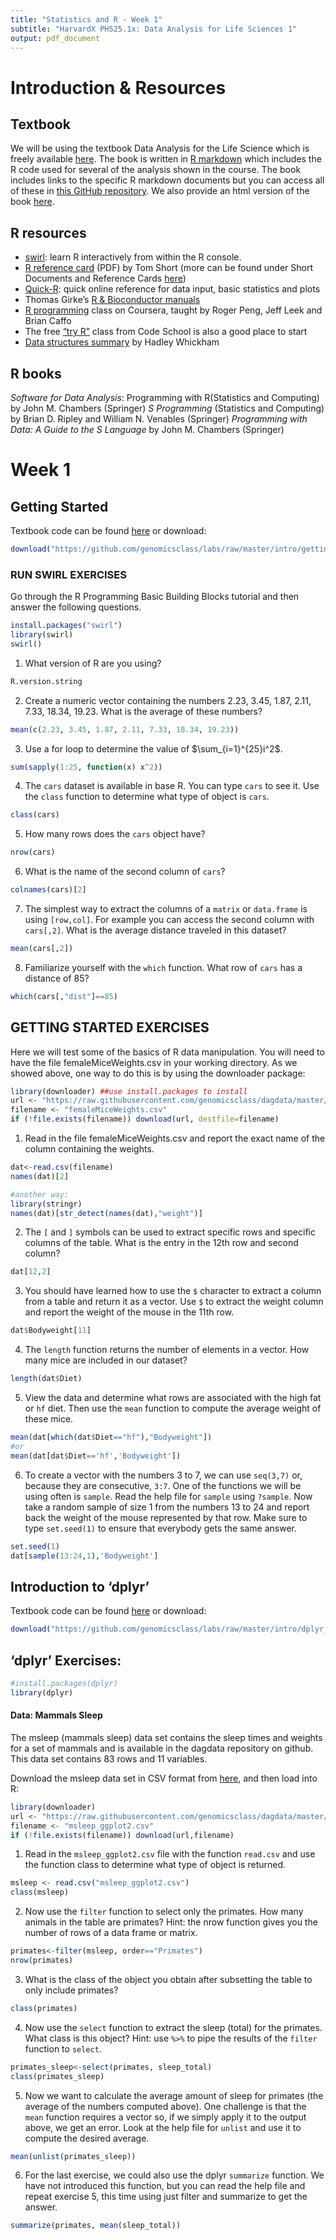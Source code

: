 ```yaml
---
title: "Statistics and R - Week 1"
subtitle: "HarvardX PH525.1x: Data Analysis for Life Sciences 1"
output: pdf_document
---
```

# Introduction & Resources

## Textbook

We will be using the textbook Data Analysis for the Life Science which is freely available [here](https://leanpub.com/dataanalysisforthelifesciences). The book is written in [R markdown](http://rmarkdown.rstudio.com/) which includes the R code used for several of the analysis shown in the course. The book includes links to the specific R markdown documents but you can access all of these in [this GitHub repository](https://github.com/genomicsclass/labs). We also provide an html version of the book [here](http://genomicsclass.github.io/book/).

## R resources

* [swirl](http://swirlstats.com/): learn R interactively from within the R console.
* [R reference card](http://cran.r-project.org/doc/contrib/Short-refcard.pdf) (PDF) by Tom Short (more can be found under Short Documents and Reference Cards [here](http://cran.r-project.org/other-docs.html))
* [Quick-R](http://www.statmethods.net/): quick online reference for data input, basic statistics and plots
* Thomas Girke's [R & Bioconductor manuals](http://manuals.bioinformatics.ucr.edu/home/R_BioCondManual)
* [R programming](https://www.coursera.org/course/rprog) class on Coursera,  taught by Roger Peng, Jeff Leek and Brian Caffo
* The free ["try R"](http://tryr.codeschool.com/) class from Code School is also a good place to start
* [Data structures summary](http://adv-r.had.co.nz/Data-structures.html) by Hadley Whickham

## R books

_Software for Data Analysis_: Programming with R</u>(Statistics and Computing) by John M. Chambers (Springer)
_S Programming_ (Statistics and Computing) by Brian D. Ripley and William N. Venables (Springer)
_Programming with Data: A Guide to the S Language_ by John M. Chambers (Springer)
  
# Week 1

## Getting Started

Textbook code can be found [here](https://github.com/genomicsclass/labs/raw/master/intro/getting_started.Rmd) or download:
```r
download("https://github.com/genomicsclass/labs/raw/master/intro/getting_started.Rmd","getting_started.Rmd")
```

### RUN SWIRL EXERCISES
  
Go through the R Programming Basic Building Blocks tutorial and then answer the following questions.
```r
install.packages("swirl")
library(swirl)
swirl()
```
1. What version of R are you using?
```r
R.version.string
```
2. Create a numeric vector containing the numbers 2.23, 3.45, 1.87, 2.11, 7.33, 18.34, 19.23. What is the average of these numbers?
```r
mean(c(2.23, 3.45, 1.87, 2.11, 7.33, 18.34, 19.23))
```
3. Use a for loop to determine the value of $\sum_{i=1}^{25}i^2$.
```r
sum(sapply(1:25, function(x) x^2))
```
4. The `cars` dataset is available in base R. You can type `cars` to see it. Use the `class` function to determine what type of object is `cars`.
```r
class(cars)
```
5. How many rows does the `cars` object have?
```r
nrow(cars)
```
6. What is the name of the second column of `cars`?
```r
colnames(cars)[2] 
```
7. The simplest way to extract the columns of a `matrix` or `data.frame` is using `[row,col]`. For example you can access the second column with `cars[,2]`. What is the average distance traveled in this dataset?
```r
mean(cars[,2])
```
8. Familiarize yourself with the `which` function. What row of `cars` has a distance of 85?
```r
which(cars[,"dist"]==85)
```

## GETTING STARTED EXERCISES

Here we will test some of the basics of R data manipulation. You will need to have the file femaleMiceWeights.csv in your working directory. As we showed above, one way to do this is by using the downloader package:
```r
library(downloader) ##use install.packages to install
url <- "https://raw.githubusercontent.com/genomicsclass/dagdata/master/inst/extdata/femaleMiceWeights.csv"
filename <- "femaleMiceWeights.csv" 
if (!file.exists(filename)) download(url, destfile=filename)
```

1. Read in the file femaleMiceWeights.csv and report the exact name of the column containing the weights.
```r
dat<-read.csv(filename)
names(dat)[2]

#another way:
library(stringr)
names(dat)[str_detect(names(dat),"weight")]
```
2. The `[` and `]` symbols can be used to extract specific rows and specific columns of the table. What is the entry in the 12th row and second column?
```r
dat[12,2]
```
3. You should have learned how to use the `$` character to extract a column from a table and return it as a vector. Use `$` to extract the weight column and report the weight of the mouse in the 11th row.
```r
dat$Bodyweight[11]
```
4. The `length` function returns the number of elements in a vector. How many mice are included in our dataset?
```r
length(dat$Diet)
```
5. View the data and determine what rows are associated with the high fat or `hf` diet. Then use the `mean` function to compute the average weight of these mice.
```r
mean(dat[which(dat$Diet=="hf"),"Bodyweight"])
#or
mean(dat[dat$Diet=='hf','Bodyweight'])
```
6. To create a vector with the numbers 3 to 7, we can use `seq(3,7)` or, because they are consecutive, `3:7`. One of the functions we will be using often is `sample`. Read the help file for `sample` using `?sample`. Now take a random sample of size 1 from the numbers 13 to 24 and report back the weight of the mouse represented by that row. Make sure to type `set.seed(1)` to ensure that everybody gets the same answer.
```r
set.seed(1)
dat[sample(13:24,1),'Bodyweight']
```

## Introduction to 'dplyr'

Textbook code can be found [here](https://github.com/genomicsclass/labs/raw/master/intro/dplyr_intro.Rmd) or download:
```r
download("https://github.com/genomicsclass/labs/raw/master/intro/dplyr_intro.Rmd","dplyr_intro.Rmd")
```

## 'dplyr' Exercises:

```r
#install.packages(dplyr)
library(dplyr)
```

#### Data: Mammals Sleep

The msleep (mammals sleep) data set contains the sleep times and weights for a set of mammals and is available in the dagdata repository on github. This data set contains 83 rows and 11 variables.  

Download the msleep data set in CSV format from [here](https://raw.githubusercontent.com/genomicsclass/dagdata/master/inst/extdata/msleep_ggplot2.csv), and then load into R:
  
```r
library(downloader)
url <- "https://raw.githubusercontent.com/genomicsclass/dagdata/master/inst/extdata/msleep_ggplot2.csv"
filename <- "msleep_ggplot2.csv"
if (!file.exists(filename)) download(url,filename)
```

1. Read in the `msleep_ggplot2.csv` file with the function `read.csv` and use the function class to determine what type of object is returned.
```r
msleep <- read.csv("msleep_ggplot2.csv")
class(msleep)
```

2. Now use the `filter` function to select only the primates. How many animals in the table are primates? Hint: the nrow function gives you the number of rows of a data frame or matrix.
```r
primates<-filter(msleep, order=="Primates")
nrow(primates)
```

3. What is the class of the object you obtain after subsetting the table to only include primates?
```r
class(primates)
```

4. Now use the `select` function to extract the sleep (total) for the primates. What class is this object? Hint: use `%>%` to pipe the results of the `filter` function to `select`.
```r
primates_sleep<-select(primates, sleep_total)
class(primates_sleep)
```

5. Now we want to calculate the average amount of sleep for primates (the average of the numbers computed above). One challenge is that the `mean` function requires a vector so, if we simply apply it to the output above, we get an error. Look at the help file for `unlist` and use it to compute the desired average.
```r
mean(unlist(primates_sleep))
```

6. For the last exercise, we could also use the dplyr `summarize` function. We have not introduced this function, but you can read the help file and repeat exercise 5, this time using just filter and summarize to get the answer.

```r
summarize(primates, mean(sleep_total))
```